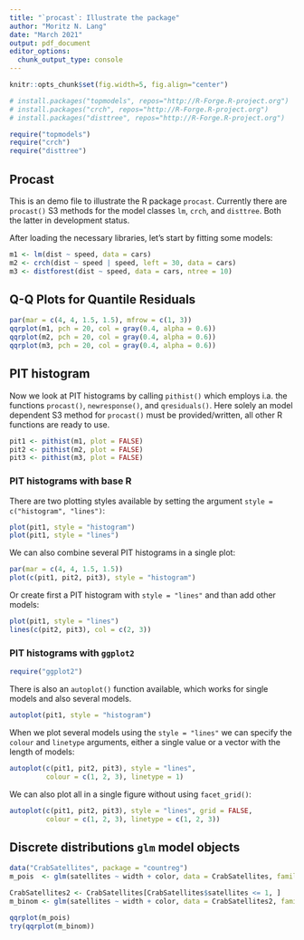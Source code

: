 ```yaml
---
title: "`procast`: Illustrate the package"
author: "Moritz N. Lang"
date: "March 2021"
output: pdf_document
editor_options: 
  chunk_output_type: console
---
```

```r
knitr::opts_chunk$set(fig.width=5, fig.align="center") 

# install.packages("topmodels", repos="http://R-Forge.R-project.org")
# install.packages("crch", repos="http://R-Forge.R-project.org")
# install.packages("disttree", repos="http://R-Forge.R-project.org")

require("topmodels")
require("crch")
require("disttree")
```

## Procast
This is an demo file to illustrate the R package `procast`. Currently there are `procast()` S3 methods for the model classes `lm`, `crch`, and `disttree`. Both the latter in development status.  

After loading the necessary libraries, let's start by fitting some models:
```r
m1 <- lm(dist ~ speed, data = cars)
m2 <- crch(dist ~ speed | speed, left = 30, data = cars)
m3 <- distforest(dist ~ speed, data = cars, ntree = 10)
```

## Q-Q Plots for Quantile Residuals
```r
par(mar = c(4, 4, 1.5, 1.5), mfrow = c(1, 3))
qqrplot(m1, pch = 20, col = gray(0.4, alpha = 0.6))
qqrplot(m2, pch = 20, col = gray(0.4, alpha = 0.6))
qqrplot(m3, pch = 20, col = gray(0.4, alpha = 0.6))
```

## PIT histogram
Now we look at PIT histograms by calling `pithist()` which employs i.a. the functions `procast()`, `newresponse()`, and `qresiduals()`. Here solely an model dependent S3 method for `procast()` must be provided/written, all other R functions are ready to use.

```r
pit1 <- pithist(m1, plot = FALSE)
pit2 <- pithist(m2, plot = FALSE)
pit3 <- pithist(m3, plot = FALSE)
```

### PIT histograms with base R
There are two plotting styles available by setting the argument `style = c("histogram", "lines")`:

```r
plot(pit1, style = "histogram")
plot(pit1, style = "lines")
```

We can also combine several PIT histograms in a single plot:

```r
par(mar = c(4, 4, 1.5, 1.5))
plot(c(pit1, pit2, pit3), style = "histogram")
```

Or create first a PIT histogram with `style = "lines"` and than add other models:

```R
plot(pit1, style = "lines")
lines(c(pit2, pit3), col = c(2, 3))
```

### PIT histograms with `ggplot2`

```r
require("ggplot2")
```
There is also an `autoplot()` function available, which works for single models and also several models.
```r
autoplot(pit1, style = "histogram")
```

When we plot several models using the `style = "lines"` we can specify the `colour` and `linetype` arguments, either a single value or a vector with the length of models:

```r
autoplot(c(pit1, pit2, pit3), style = "lines", 
         colour = c(1, 2, 3), linetype = 1)
```

We can also plot all in a single figure without using `facet_grid()`:

```r
autoplot(c(pit1, pit2, pit3), style = "lines", grid = FALSE, 
         colour = c(1, 2, 3), linetype = c(1, 2, 3))
```

## Discrete distributions `glm` model objects

```r
data("CrabSatellites", package = "countreg")
m_pois  <- glm(satellites ~ width + color, data = CrabSatellites, family = poisson)

CrabSatellites2 <- CrabSatellites[CrabSatellites$satellites <= 1, ]
m_binom <- glm(satellites ~ width + color, data = CrabSatellites2, family = binomial)

qqrplot(m_pois)
try(qqrplot(m_binom))
```


